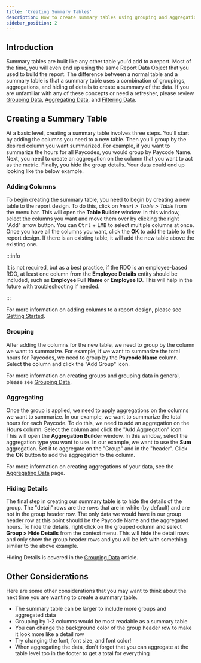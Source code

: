 ```yaml
---
title: 'Creating Summary Tables'
description: How to create summary tables using grouping and aggregations in BIRT Studio.
sidebar_position: 2
---
```



## Introduction

Summary tables are built like any other table you'd add to a report. Most of the time, you will even end up using the
same Report Data Object that you used to build the report. The difference between a normal table and a summary table is
that a summary table uses a combination of groupings, aggregations, and hiding of details to create a summary of the
data. If you are unfamiliar with any of these concepts or need a refresher, please review
[Grouping Data](/docs/birt-studio/customizing-reports/grouping-data),
[Aggregating Data](/docs/birt-studio/customizing-reports/aggregating), and
[Filtering Data](/docs/birt-studio/customizing-reports/filtering).

## Creating a Summary Table

At a basic level, creating a summary table involves three steps. You'll start by adding the columns you need to a new
table. Then you'll group by the desired column you want summarized. For example, if you want to summarize the hours for
all Paycodes, you would group by Paycode Name. Next, you need to create an aggregation on the column that you want to
act as the metric. Finally, you hide the group details. Your data could end up looking like the below example.

### Adding Columns

To begin creating the summary table, you need to begin by creating a new table to the report design. To do this, click
on _Insert > Table > Table_ from the menu bar. This will open the **Table Builder** window. In this window, select the
columns you want and move them over by clicking the right "Add" arrow button. You can <kbd>Ctrl</kbd> + <kbd>LMB</kbd>
to select multiple columns at once. Once you have all the columns you want, click the **OK** to add the table to the
report design. If there is an existing table, it will add the new table above the existing one.

:::info

It is not required, but as a best practice, if the RDO is an employee-based RDO, at least one column from the **Employee
Details** entity should be included, such as **Employee Full Name** or **Employee ID**. This will help in the future
with troubleshooting if needed.

:::

For more information on adding columns to a report design, please see
[Getting Started](/docs/birt-studio/getting-started#adding-columns-to-report).

### Grouping

After adding the columns for the new table, we need to group by the column we want to summarize. For example, if we want
to summarize the total hours for Paycodes, we need to group by the **Paycode Name** column. Select the column and click
the "Add Group" icon.

For more information on creating groups and grouping data in general, please see
[Grouping Data](/docs/birt-studio/customizing-reports/grouping-data).

### Aggregating

Once the group is applied, we need to apply aggregations on the columns we want to summarize. In our example, we want to
summarize the total hours for each Paycode. To do this, we need to add an aggregation on the **Hours** column. Select
the column and click the <Sigma className="icon" /> "Add Aggregation" icon. This will open the **Aggregation Builder**
window. In this window, select the aggregation type you want to use. In our example, we want to use the **Sum**
aggregation. Set it to aggregate on the "Group" and in the "header". Click the **OK** button to add the aggregation to
the column.

For more information on creating aggregations of your data, see the
[Aggregating Data](/docs/birt-studio/customizing-reports/aggregating) page.

### Hiding Details

The final step in creating our summary table is to hide the details of the group. The "detail" rows are the rows that
are in white (by default) and are not in the group header row. The only data we would have in our group header row at
this point should be the Paycode Name and the aggregated hours. To hide the details, right click on the grouped column
and select **Group > Hide Details** from the context menu. This will hide the detail rows and only show the group header
rows and you will be left with something similar to the above example.

Hiding Details is covered in the [Grouping Data](/docs/birt-studio/customizing-reports/grouping-data#hiding-details)
article.

## Other Considerations

Here are some other considerations that you may want to think about the next time you are wanting to create a summary
table.

-   The summary table can be larger to include more groups and aggregated data
-   Grouping by 1-2 columns would be most readable as a summary table
-   You can change the background color of the group header row to make it look more like a detail row
-   Try changing the font, font size, and font color!
-   When aggregating the data, don't forget that you can aggregate at the table level too in the footer to get a total
    for everything
